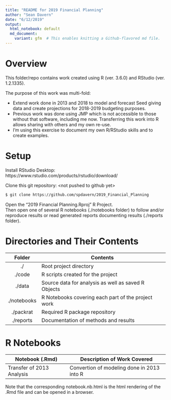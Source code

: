 ```yaml
---
title: "README for 2019 Financial Planning"
author: "Sean Davern"
date: "6/12/2019"
output:
  html_notebook: default
  md_document:
    variant: gfm  # This enables knitting a Github-flavored md file.
---
```


# Overview

This folder/repo contains work created using R (ver. 3.6.0) and RStudio (ver.
1.2.1335).

The purpose of this work was multi-fold: 

* Extend work done in 2013 and 2018 to model and forecast Seed giving data and create projections for 2018-2019 budgeting purposes.
* Previous work was done using JMP which is not accessible to those without that software, including me now. Transferring this work into R allows sharing with others and my own re-use. 
* I’m using this exercise to document my own R/RStudio skills and to create examples.

# Setup

Install RStudio Desktop: https://www.rstudio.com/products/rstudio/download/  

Clone this git repository: \<not pushed to github yet\>
```bash
$ git clone https://github.com/spdavern/2019_Financial_Planning
```

Open the "2019 Financial Planning.Rproj" R Project.  
Then open one of several R notebooks (./notebooks folder) to follow and/or reproduce results or read generated reports documenting results (./reports folder).

# Directories and Their Contents

|Folder|Contents|
|:----:|--------|
|./|Root project directory|
|./code|R scripts created for the project|
|./data|Source data for analysis as well as saved R Objects|
|./notebooks|R Notebooks covering each part of the project work|
|./packrat|Required R package repository|
|./reports|Documentation of methods and results|

# R Notebooks

|Notebook (.Rmd)|Description of Work Covered|
|--------|---------------------------|
|Transfer of 2013 Analysis|Convertion of modeling done in 2013 into R|
Note that the corresponding notebook.nb.html is the html rendering of the .Rmd file and can be opened in a browser.